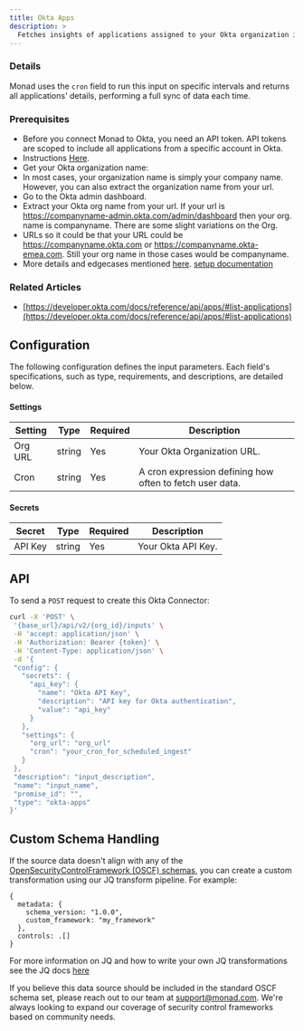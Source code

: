 ```yaml
---
title: Okta Apps
description: >
  Fetches insights of applications assigned to your Okta organization including assigned users, groups, and application metadata.
---
```


### Details
Monad uses the `cron` field to run this input on specific intervals and returns all applications' details, performing a full sync of data each time.
### Prerequisites
- Before you connect Monad to Okta, you need an API token. API tokens are scoped to include all applications from a specific account in Okta.
- Instructions [Here](https://developer.okta.com/docs/guides/create-an-api-token/main/).
- Get your Okta organization name: 
- In most cases, your organization name is simply your company name. However, you can also extract the organization name from your url.
- Go to the Okta admin dashboard.
- Extract your Okta org name from your url. If your url is https://companyname-admin.okta.com/admin/dashboard then your org. name is companyname. There are some slight variations on the Org.
- URLs so it could be that your URL could be https://companyname.okta.com or https://companyname.okta-emea.com. Still your org name in those cases would be companyname.
- More details and edgecases mentioned [here](https://developer.okta.com/docs/concepts/okta-organizations/#org-urls).
[setup documentation](https://help.okta.com/en-us/content/topics/security/api.htm)
### Related Articles
- [https://developer.okta.com/docs/reference/api/apps/#list-applications](https://developer.okta.com/docs/reference/api/apps/#list-applications)

## Configuration

The following configuration defines the input parameters. Each field's specifications, such as type, requirements, and descriptions, are detailed below.

#### Settings

| Setting | Type | Required | Description |
|---------|------|----------|-------------|
| Org URL | string | Yes | Your Okta Organization URL. |
| Cron | string | Yes | A cron expression defining how often to fetch user data. |

#### Secrets

| Secret | Type | Required | Description |
|---------|------|----------|-------------|
| API Key | string | Yes | Your Okta API Key. |

## API

To send a `POST` request to create this Okta Connector:

```bash
curl -X 'POST' \
 '{base_url}/api/v2/{org_id}/inputs' \
 -H 'accept: application/json' \
 -H 'Authorization: Bearer {token}' \
 -H 'Content-Type: application/json' \
 -d '{
 "config": {
   "secrets": {
     "api_key": {
       "name": "Okta API Key",
       "description": "API key for Okta authentication",
       "value": "api_key"
     }
   },
   "settings": {
     "org_url": "org_url"
     "cron": "your_cron_for_scheduled_ingest"
   }
 },
 "description": "input_description",
 "name": "input_name",
 "promise_id": "",
 "type": "okta-apps"
}'
```

## Custom Schema Handling

If the source data doesn't align with any of the [OpenSecurityControlFramework (OSCF) schemas](https://github.com/ocsf), you can create a custom transformation using our JQ transform pipeline. For example:

```jq
{
  metadata: {
    schema_version: "1.0.0",
    custom_framework: "my_framework"
  },
  controls: .[]
}
```

For more information on JQ and how to write your own JQ transformations see the JQ docs [here](https://jqlang.github.io/jq/)

If you believe this data source should be included in the standard OSCF schema set, please reach out to our team at [support@monad.com](mailto:support@monad.com). We're always looking to expand our coverage of security control frameworks based on community needs.

